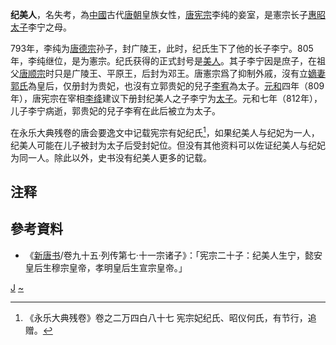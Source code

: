 '''纪美人'''，名失考，為[[中國|中國]]古代[[唐朝|唐朝]]皇族女性，[[唐宪宗|唐宪宗]]李纯的妾室，是憲宗长子[[惠昭太子|惠昭太子]]李宁之母。

793年，李纯为[[唐德宗|唐德宗]]孙子，封广陵王，此时，纪氏生下了他的长子李宁。805年，李纯继位，是为憲宗。纪氏获得的正式封号是[[美人_(位号)|美人]]。其子李宁因是庶子，在祖父[[唐顺宗|唐顺宗]]时只是广陵王、平原王，后封为邓王。唐憲宗爲了抑制外戚，沒有立[[嫡妻|嫡妻]][[懿安皇后|郭氏]]為皇后，仅册封为贵妃，也沒有立郭贵妃的兒子[[唐穆宗|李宥]]為太子。[[元和_(唐朝)|元和]]四年（809年），唐宪宗在宰相[[李绛|李绛]]建议下册封纪美人之子李宁为[[太子|太子]]。元和七年（812年），儿子李宁病逝，郭贵妃的兒子李宥在此后被立为太子。

在永乐大典残卷的唐会要逸文中记载宪宗有妃纪氏<ref>《永乐大典残卷》卷之二万四白八十七 宪宗妃纪氏、昭仪何氏，有节行，追赠。</ref>，如果纪美人与纪妃为一人，纪美人可能在儿子被封为太子后受封妃位。但没有其他资料可以佐证纪美人与纪妃为同一人。除此以外，史书没有纪美人更多的记载。

== 注释 ==

{{Reflist}}

== 參考資料 ==
* 《[[新唐书|新唐书]]/卷九十五·列传第七·十一宗诸子》：「宪宗二十子：纪美人生宁，懿安皇后生穆宗皇帝，孝明皇后生宣宗皇帝。」

[[Category:唐朝妃嫔|J]]
[[Category:纪姓|~]]